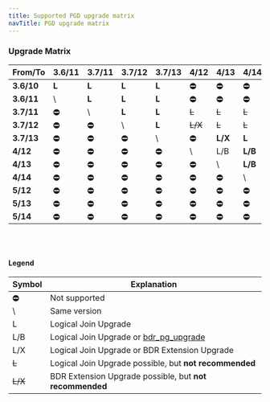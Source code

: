 ```yaml
---
title: Supported PGD upgrade matrix
navTitle: PGD upgrade matrix
---
```



### Upgrade Matrix
  
  
From/To | 3.6/11 | 3.7/11 | 3.7/12 | 3.7/13 | 4/12 | 4/13 | 4/14 | 5/12 | 5/13 | 5/14 | 5/15 
--------|--------|--------|--------|--------|------|------|------|------|------|------|-------
 **3.6/10** | **L** | **L** | **L** | **L** | ⛔︎ | ⛔︎ | ⛔︎ | ⛔︎ | ⛔︎ | ⛔︎ | ⛔︎
 **3.6/11** | \\ | **L** | **L** | **L** | ⛔︎ | ⛔︎ | ⛔︎ | ⛔︎ | ⛔︎ | ⛔︎ | ⛔︎
 **3.7/11** | ⛔︎ | \\ | **L** | **L** | ~~L~~ | ~~L~~ | ~~L~~ | **L** | **L** | **L** | **L**
 **3.7/12** | ⛔︎ | ⛔︎ | \\ | **L** | ~~L/X~~ | ~~L~~ | ~~L~~ | **L/X** | **L** | **L** | **L**
 **3.7/13** | ⛔︎ | ⛔︎ | ⛔︎ | \\ | ⛔︎ | **L/X** | **L** | **L** | **L/X** | **L** | L
 **4/12** | ⛔︎ | ⛔︎ | ⛔︎ | ⛔︎ | \\ | L/B | **L/B** | **L/X** | **L** | **L** | L
 **4/13** | ⛔︎ | ⛔︎ | ⛔︎ | ⛔︎ | ⛔︎ | \\ | **L/B** | ⛔︎ | **L/X** | **L** | L
 **4/14** | ⛔︎ | ⛔︎ | ⛔︎ | ⛔︎ | ⛔︎ | ⛔︎ | \\ | ⛔︎ | ⛔︎ | **L/B** | **L/B**
 **5/12** | ⛔︎ | ⛔︎ | ⛔︎ | ⛔︎ | ⛔︎ | ⛔︎ | ⛔︎ | \\ | **L/B** | **L/B** | **L/B**
 **5/13** | ⛔︎ | ⛔︎ | ⛔︎ | ⛔︎ | ⛔︎ | ⛔︎ | ⛔︎ | ⛔︎ | \\ | **L/B** | **L/B**
 **5/14** | ⛔︎ | ⛔︎ | ⛔︎ | ⛔︎ | ⛔︎ | ⛔︎ | ⛔︎ | ⛔︎ | ⛔︎ | \\ | **L/B**

<br/>
<br/>

#### Legend


Symbol | Explanation
---|--------------------
⛔︎ | Not supported
\\ | Same version
L |Logical Join Upgrade
L/B | Logical Join Upgrade or [bdr_pg_upgrade](bdr_pg_upgrade)
L/X | Logical Join Upgrade or BDR Extension Upgrade
~~L~~ | Logical Join Upgrade possible, but **not recommended**
~~L/X~~ | BDR Extension Upgrade possible, but **not recommended**
